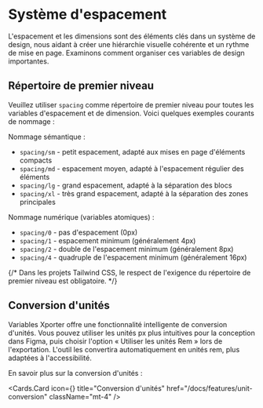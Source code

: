 
# Système d'espacement

L'espacement et les dimensions sont des éléments clés dans un système de design, nous aidant à créer une hiérarchie visuelle cohérente et un rythme de mise en page. Examinons comment organiser ces variables de design importantes.

## Répertoire de premier niveau

Veuillez utiliser `spacing` comme répertoire de premier niveau pour toutes les variables d'espacement et de dimension. Voici quelques exemples courants de nommage :

Nommage sémantique :
- `spacing/sm` - petit espacement, adapté aux mises en page d'éléments compacts
- `spacing/md` - espacement moyen, adapté à l'espacement régulier des éléments
- `spacing/lg` - grand espacement, adapté à la séparation des blocs
- `spacing/xl` - très grand espacement, adapté à la séparation des zones principales

Nommage numérique (variables atomiques) :
- `spacing/0` - pas d'espacement (0px)
- `spacing/1` - espacement minimum (généralement 4px)
- `spacing/2` - double de l'espacement minimum (généralement 8px)
- `spacing/4` - quadruple de l'espacement minimum (généralement 16px)

{/* <Callout type="error" emoji="🚨">
Dans les projets Tailwind CSS, le respect de l'exigence du répertoire de premier niveau est obligatoire.
</Callout> */}

## Conversion d'unités

Variables Xporter offre une fonctionnalité intelligente de conversion d'unités. Vous pouvez utiliser les unités px plus intuitives pour la conception dans Figma, puis choisir l'option « Utiliser les unités Rem » lors de l'exportation. L'outil les convertira automatiquement en unités rem, plus adaptées à l'accessibilité.


En savoir plus sur la conversion d'unités :

  <Cards.Card
    icon={<RefreshCw  />}
    title="Conversion d'unités"
    href="/docs/features/unit-conversion"
    className="mt-4"
  />
